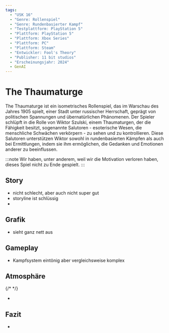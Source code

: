 ```yaml
---
tags:
  - "USK 16"
  - "Genre: Rollenspiel"
  - "Genre: Rundenbasierter Kampf"
  - "Testplattform: PlayStation 5"
  - "Plattform: PlayStation 5"
  - "Plattform: Xbox Series"
  - "Plattform: PC"
  - "Plattform: Steam"
  - "Entwickler: Fool's Theory"
  - "Publisher: 11 bit studios"
  - "Erscheinungsjahr: 2024"
  - GenAI
---
```



# The Thaumaturge

The Thaumaturge ist ein isometrisches Rollenspiel, das im Warschau des Jahres 1905 spielt, einer Stadt unter russischer Herrschaft, geprägt von politischen Spannungen und übernatürlichen Phänomenen. Der Spieler schlüpft in die Rolle von Wiktor Szulski, einem Thaumaturgen, der die Fähigkeit besitzt, sogenannte Salutoren - esoterische Wesen, die menschliche Schwächen verkörpern - zu sehen und zu kontrollieren. Diese Salutoren unterstützen Wiktor sowohl in rundenbasierten Kämpfen als auch bei Ermittlungen, indem sie ihm ermöglichen, die Gedanken und Emotionen anderer zu beeinflussen.

:::note
Wir haben, unter anderem, weil wir die Motivation verloren haben, dieses Spiel nicht zu Ende gespielt.
:::

<Head
  frontMatter={frontMatter}
/>

## Story

- nicht schlecht, aber auch nicht super gut
- storyline ist schlüssig
- 

## Grafik

- sieht ganz nett aus

## Gameplay

- Kampfsystem eintönig aber vergleichsweise komplex

## Atmosphäre

{/* <YouTubeAdmonition
  id="AicH7xEGE_0"
  timeCode={2724}
/> */}

- 

## Fazit

- 
